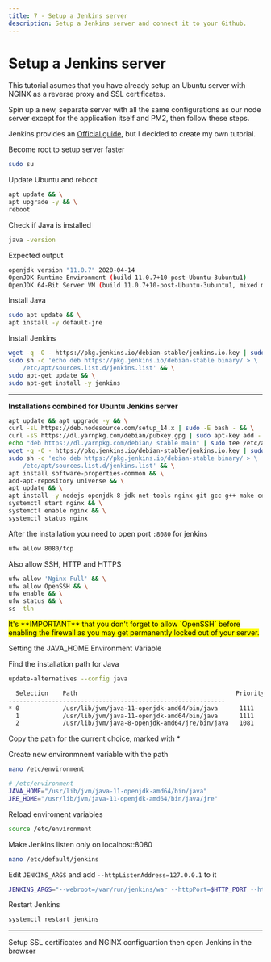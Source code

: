 ```yaml
---
title: 7 - Setup a Jenkins server
description: Setup a Jenkins server and connect it to your Github.
---
```


# Setup a Jenkins server

This tutorial asumes that you have already setup an Ubuntu server with NGINX as a reverse proxy and SSL certificates.

Spin up a new, separate server with all the same configurations as our node server except for the application itself and PM2, then follow these steps.

Jenkins provides an [Official guide](https://www.jenkins.io/doc/book/installing/#long-term-support-release), but I decided to create my own tutorial.

Become root to setup server faster

```sh
sudo su
```

Update Ubuntu and reboot

```sh
apt update && \
apt upgrade -y && \
reboot
```

Check if Java is installed

```sh
java -version
```

Expected output

```sh
openjdk version "11.0.7" 2020-04-14
OpenJDK Runtime Environment (build 11.0.7+10-post-Ubuntu-3ubuntu1)
OpenJDK 64-Bit Server VM (build 11.0.7+10-post-Ubuntu-3ubuntu1, mixed mode, sharing)
```

Install Java

```sh
sudo apt update && \
apt install -y default-jre
```

Install Jenkins

```sh
wget -q -O - https://pkg.jenkins.io/debian-stable/jenkins.io.key | sudo apt-key add - && \
sudo sh -c 'echo deb https://pkg.jenkins.io/debian-stable binary/ > \
    /etc/apt/sources.list.d/jenkins.list' && \
sudo apt-get update && \
sudo apt-get install -y jenkins
```

---

**Installations combined for Ubuntu Jenkins server**

```sh
apt update && apt upgrade -y && \
curl -sL https://deb.nodesource.com/setup_14.x | sudo -E bash - && \
curl -sS https://dl.yarnpkg.com/debian/pubkey.gpg | sudo apt-key add - && \
echo "deb https://dl.yarnpkg.com/debian/ stable main" | sudo tee /etc/apt/sources.list.d/yarn.list && \
wget -q -O - https://pkg.jenkins.io/debian-stable/jenkins.io.key | sudo apt-key add - && \
sudo sh -c 'echo deb https://pkg.jenkins.io/debian-stable binary/ > \
    /etc/apt/sources.list.d/jenkins.list' && \
apt install software-properties-common && \
add-apt-repository universe && \
apt update && \
apt install -y nodejs openjdk-8-jdk net-tools nginx git gcc g++ make certbot wget yarn && \
systemctl start nginx && \
systemctl enable nginx && \
systemctl status nginx
```

After the installation you need to open port `:8080` for jenkins

```sh
ufw allow 8080/tcp
```

Also allow SSH, HTTP and HTTPS

```sh
ufw allow 'Nginx Full' && \
ufw allow OpenSSH && \
ufw enable && \
ufw status && \
ss -tln
```

<mark>
  It's **IMPORTANT** that you don't forget to allow `OpenSSH` before enabling
  the firewall as you may get permanently locked out of your server.
</mark>

Setting the JAVA_HOME Environment Variable

Find the installation path for Java

```sh
update-alternatives --config java
```

```sh
  Selection    Path                                            Priority   Status
------------------------------------------------------------
* 0            /usr/lib/jvm/java-11-openjdk-amd64/bin/java      1111      auto mode
  1            /usr/lib/jvm/java-11-openjdk-amd64/bin/java      1111      manual mode
  2            /usr/lib/jvm/java-8-openjdk-amd64/jre/bin/java   1081      manual mode

```

Copy the path for the current choice, marked with \*

Create new environmnent variable with the path

```sh
nano /etc/environment
```

```sh
# /etc/environment
JAVA_HOME="/usr/lib/jvm/java-11-openjdk-amd64/bin/java"
JRE_HOME="/usr/lib/jvm/java-11-openjdk-amd64/bin/java/jre"
```

Reload enviroment variables

```sh
source /etc/environment
```

Make Jenkins listen only on localhost:8080

```sh
nano /etc/default/jenkins
```

Edit `JENKINS_ARGS` and add `--httpListenAddress=127.0.0.1` to it

```sh
JENKINS_ARGS="--webroot=/var/run/jenkins/war --httpPort=$HTTP_PORT --httpListenAddress=127.0.0.1"
```

Restart Jenkins

```sh
systemctl restart jenkins
```

---

Setup SSL certificates and NGINX configuartion then open Jenkins in the browser
